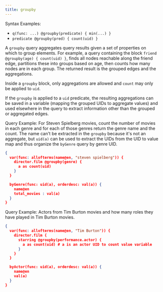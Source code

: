```yaml
---
title: groupby
---
```



<DgraphWIP />

Syntax Examples:

- `q(func: ...) @groupby(predicate) { min(...) }`
- `predicate @groupby(pred) { count(uid) }`

A `groupby` query aggregates query results given a set of properties on which to
group elements. For example, a query containing the block
`friend @groupby(age) { count(uid) }`, finds all nodes reachable along the
friend edge, partitions these into groups based on age, then counts how many
nodes are in each group. The returned result is the grouped edges and the
aggregations.

Inside a `groupby` block, only aggregations are allowed and `count` may only be
applied to `uid`.

If the `groupby` is applied to a `uid` predicate, the resulting aggregations can
be saved in a variable (mapping the grouped UIDs to aggregate values) and used
elsewhere in the query to extract information other than the grouped or
aggregated edges.

Query Example: For Steven Spielberg movies, count the number of movies in each
genre and for each of those genres return the genre name and the count. The name
can't be extracted in the `groupby` because it's not an aggregate, but `uid(a)`
can be used to extract the UIDs from the UID to value map and thus organize the
`byGenre` query by genre UID.

```json
{
  var(func: allofterms(name@en, "steven spielberg")) {
    director.film @groupby(genre) {
      a as count(uid)
    }
  }

  byGenre(func: uid(a), orderdesc: val(a)) {
    name@en
    total_movies : val(a)
  }
}
```

Query Example: Actors from Tim Burton movies and how many roles they have played
in Tim Burton movies.

```json
{
  var(func: allofterms(name@en, "Tim Burton")) {
    director.film {
      starring @groupby(performance.actor) {
        a as count(uid) # a is an actor UID to count value variable
      }
    }
  }

  byActor(func: uid(a), orderdesc: val(a)) {
    name@en
    val(a)
  }
}
```

